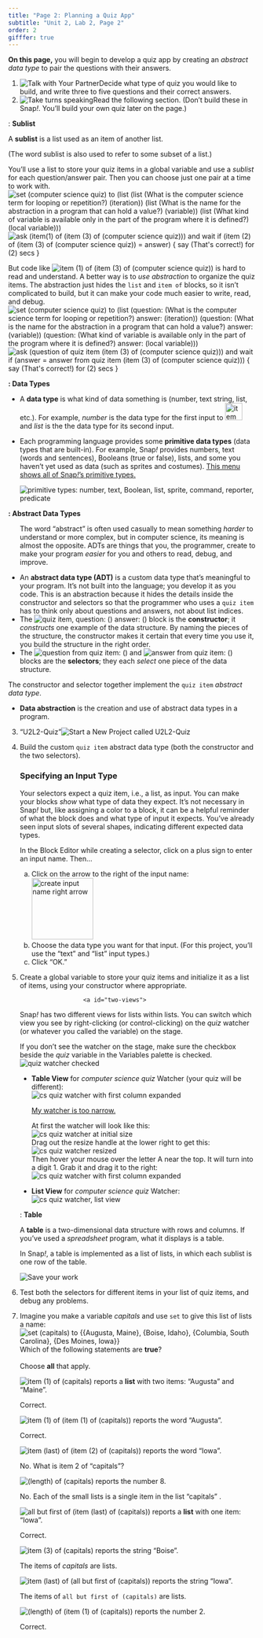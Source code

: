 ```yaml
---
title: "Page 2: Planning a Quiz App"
subtitle: "Unit 2, Lab 2, Page 2"
order: 2
gifffer: true
---
```


::: learn
<p><strong>On this page,</strong> you will begin to develop a quiz app by creating an <em>abstract data type</em> to pair the questions with their answers.</p>
:::

::: {#first .forYouToDo}
<ol>

<li><img src="/img/icons/talk-with-your-partner.png" title="Talk with Your Partner" alt="Talk with Your Partner" class="inline"/>Decide what type of quiz you would like to build, and write three to five questions and their correct answers.</li>

<li><img src="/img/icons/take-turns-speaking-mini.gif" title="Take turns speaking" alt="Take turns speaking" class="inline"/>Read the following section. (Don't build these in Snap<em>!</em>. You'll build your own quiz later on the page.)</li>

</ol>
:::

<p>

::: vocab
: <strong>Sublist</strong>

<p>A <strong>sublist</strong> is a list used as an item of another list.</p>

<p>(The word sublist is also used to refer to some subset of a list.)</p>
:::

You'll use a list to store your quiz items in a global variable and use a <em>sublist</em> for each question/answer pair. Then you can choose just one pair at a time to work with. <img src="/img/2-complexity/quiz-questions-list-of-lists.png" title="set (computer science quiz) to (list (list (What is the computer science term for looping or repetition?) (iteration)) (list (What is the name for the abstraction in a program that can hold a value?) (variable)) (list (What kind of variable is available only in the part of the program where it is defined?) (local variable)))" alt="set (computer science quiz) to (list (list (What is the computer science term for looping or repetition?) (iteration)) (list (What is the name for the abstraction in a program that can hold a value?) (variable)) (list (What kind of variable is available only in the part of the program where it is defined?) (local variable)))" class="ms-4"/> <img src="/img/2-complexity/item-of-item-of-script.png" title="ask (item(1) of (item (3) of (computer science quiz))) and wait
if (item (2) of (item (3) of (computer science quiz)) = answer) {
say (That&apos;s correct!) for (2) secs
}" alt="ask (item(1) of (item (3) of (computer science quiz))) and wait
if (item (2) of (item (3) of (computer science quiz)) = answer) {
say (That&apos;s correct!) for (2) secs
}" class="ms-4"/>

</p>



<p>But code like <img src="/img/2-complexity/item-1-of-item-3-of.png" title="item (1) of (item (3) of (computer science quiz))" alt="item (1) of (item (3) of (computer science quiz))" class="inline"/> is hard to read and understand. A better way is to <em>use abstraction</em> to organize the quiz items. The abstraction just hides the `list` and `item of` blocks, so it isn't complicated to build, but it can make your code much easier to write, read, and debug.<br /> <img src="/img/2-complexity/quiz-questions-list-of-adts.png" title="set (computer science quiz) to (list (question: (What is the computer science term for looping or repetition?) answer: (iteration)) (question: (What is the name for the abstraction in a program that can hold a value?) answer: (variable)) (question: (What kind of variable is available only in the part of the program where it is defined?) answer: (local variable)))" alt="set (computer science quiz) to (list (question: (What is the computer science term for looping or repetition?) answer: (iteration)) (question: (What is the name for the abstraction in a program that can hold a value?) answer: (variable)) (question: (What kind of variable is available only in the part of the program where it is defined?) answer: (local variable)))" class="ms-4"/> <img src="/img/2-complexity/abstracted-quiz-script.png" title="ask (question of quiz item (item (3) of (computer science quiz))) and wait
if (answer = answer from quiz item (item (3) of (computer science quiz))) {
say (That&apos;s correct!) for (2) secs
}" alt="ask (question of quiz item (item (3) of (computer science quiz))) and wait
if (answer = answer from quiz item (item (3) of (computer science quiz))) {
say (That&apos;s correct!) for (2) secs
}" class="ms-4"/></p>

::: vocabFullWidth
<strong>: Data Types</strong>

<ul>

<li>A <strong>data type</strong> is what kind of data something is (number, text string, list, etc.). For example, <em>number</em> is the data type for the first input to <img src="/img/blocks/item.png" title="item (1) of ()" alt="item (1) of ()" height="35"/> and <em>list</em> is the the data type for its second input.</li>



<li>

Each programming language provides some <strong>primitive data types</strong> (data types that are built-in). For example, Snap<em>!</em> provides numbers, text (words and sentences), Booleans (true or false), lists, and some you haven't yet used as data (such as sprites and costumes). <a href="#hint-primitive" data-bs-toggle="collapse" title="This menu shows all of Snap!'s primitive types.">This menu shows all of Snap<em>!</em>'s primitive types.</a>

::: {#hint-primitive .collapse}
<img src="/img/2-complexity/isa-menu.png" title="primitive types: number, text, Boolean, list, sprite, command, reporter, predicate" alt="primitive types: number, text, Boolean, list, sprite, command, reporter, predicate" class="ms-4"/>
:::

</li>

</ul>
:::

::: vocabFullWidth
<strong>: Abstract Data Types</strong>

<ul>



::: sidenoteBig
<p>The word "abstract" is often used casually to mean something <em>harder</em> to understand or more complex, but in computer science, its meaning is almost the opposite. ADTs are things that you, the programmer, create to make your program <em>easier</em> for you and others to read, debug, and improve.</p>
:::

<li>An <strong>abstract data type (ADT)</strong> is a custom data type that's meaningful to your program. It's not built into the language; you develop it as you code. This is an abstraction because it hides the details inside the constructor and selectors so that the programmer who uses a `quiz item` has to think only about questions and answers, not about list indices.</li>

<li>The <img src="/img/2-complexity/quiz-item-constructor.png" title="quiz item, question: () answer: ()" alt="quiz item, question: () answer: ()" class="inline"/> block is the <strong>constructor</strong>; it <em>constructs</em> one example of the data structure. By naming the pieces of the structure, the constructor makes it certain that every time you use it, you build the structure in the right order.<br /> <!--<img class="ms-4" src="/img/2-complexity/quiz-questions-constructor-definition.png" alt="quiz item, question: (question) answer: (answer) {report (list (question) (answer))}" title="quiz item, question: (question) answer: (answer) {report (list (question) (answer))}">--></li>

<li>The <img src="/img/2-complexity/question-selector.png" title="question from quiz item: ()" alt="question from quiz item: ()" class="inline"/> and <img src="/img/2-complexity/answer-selector.png" title="answer from quiz item: ()" alt="answer from quiz item: ()" class="inline"/> blocks are the <strong>selectors</strong>; they each <em>select</em> one piece of the data structure.<br /> <!--<img class="ms-4" src="/img/2-complexity/question-definition.png" alt="question from quiz item: (quiz item) {report (item (1) of (quiz item)}" title="question from quiz item: (quiz item) {report (item (1) of (quiz item)}" />
<img class="ms-4" src="/img/2-complexity/answer-definition.png" alt="answer from quiz item: (quiz item) {report (item (2) of (quiz item)}" title="answer from quiz item: (quiz item) {report (item (2) of (quiz item)}" />--></li>

</ul>

The constructor and selector together implement the `quiz item` <em>abstract data type</em>.

<ul>



<li><strong>Data abstraction</strong> is the creation and use of abstract data types in a program.</li>

</ul>
:::

::: forYouToDo
<ol start="3">

<li>

::: newProject
["U2L2-Quiz"]{.text}<img src="/img/icons/new-project-called.png" title="Start a New Project called U2L2-Quiz" alt="Start a New Project called U2L2-Quiz"/><a  name="input-type"> </a>
:::

</li>



<li>Build the custom `quiz item` abstract data type (both the constructor and the two selectors).</li>

::: narrower
### <strong>Specifying an Input Type</strong>

<p>Your selectors expect a quiz item, i.e., a list, as input. You can make your blocks <em>show</em> what type of data they expect. It's not necessary in Snap<em>!</em> but, like assigning a color to a block, it can be a helpful reminder of what the block does and what type of input it expects. You've already seen input slots of several shapes, indicating different expected data types.</p>

<p>

In the Block Editor while creating a selector, click on a plus sign to enter an input name. Then...

<ol style="list-style-type:lower-alpha">

<li>Click on the arrow to the right of the input name:<br /> <img src="/img/2-complexity/create-input-name-right_arrow.png" title="create input name right arrow" alt="create input name right arrow" class="ms-4" height="125"/></li>

<li>Choose the data type you want for that input. (For this project, you'll use the "text" and "list" input types.)</li>

<li>Click "OK."</li>

</ol>

</p>
:::

<li>Create a global variable to store your quiz items and initialize it as a list of items, using your constructor where appropriate.</li>

```         
                  <a id="two-views">
```

<a id="two-views"> </a>

::: narrower
Snap<em>!</em> has two different views for lists within lists. You can switch which view you see by right-clicking (or control-clicking) on the <var>quiz</var> watcher (or whatever you called the variable) on the stage.

::: endnote
If you don't see the watcher on the stage, make sure the checkbox beside the <var>quiz</var> variable in the Variables palette is checked. <img src="/img/2-complexity/quiz-watcher.png" title="quiz watcher checked" alt="quiz watcher checked" class="inlinde"/>
:::

<ul style="list-style-type: disc;">

<li>

<strong>Table View</strong> for <var>computer science quiz</var> Watcher (your quiz will be different):<br /> <img src="/img/2-complexity/csquiz-big.png" title="cs quiz watcher with first column expanded" alt="cs quiz watcher with first column expanded" class="ms-4"/>

::: endnote
<a href="#table-hint" data-bs-toggle="collapse" title="">My watcher is too narrow.</a>

::: {#table-hint .collapse}
At first the watcher will look like this:<br /> <img src="/img/2-complexity/csquiz-small.png" title="cs quiz watcher at initial size" alt="cs quiz watcher at initial size" class="ms-4"/><br /> Drag out the resize handle at the lower right to get this:<br /> <img src="/img/2-complexity/csquiz-med.png" title="cs quiz watcher resized" alt="cs quiz watcher resized" class="ms-4"/><br /> Then hover your mouse over the letter A near the top. It will turn into a digit 1. Grab it and drag it to the right:<br /> <img src="/img/2-complexity/csquiz-big.png" title="cs quiz watcher with first column expanded" alt="cs quiz watcher with first column expanded" class="ms-4"/>
:::
:::

</li>

<li><strong>List View</strong> for <var>computer science quiz</var> Watcher:<br /> <img src="/img/2-complexity/csquiz-list.png" title="cs quiz watcher, list view" alt="cs quiz watcher, list view" class="ms-4"/></li>

</ul>
:::

::: vocabFullWidth
: <strong>Table</strong>

<p>A <strong>table</strong> is a two-dimensional data structure with rows and columns. If you've used a <em>spreadsheet</em> program, what it displays is a table.</p>

<p>In Snap<em>!</em>, a table is implemented as a list of lists, in which each sublist is one row of the table.</p>
:::

<img src="/img/icons/save-now.png" title="Save your work" alt="Save your work" class="float-end"/>

<li>Test both the selectors for different items in your list of quiz items, and debug any problems.</li>

<li>

<!-- Question 1-->

::: {.assessment-data type="multiplechoice" identifier="capitals" hasinlinefeedback="true" maxchoices="8" responseidentifier="ri1" shuffle="true"}
::: prompt
<p>Imagine you make a variable <var>capitals</var> and use `set` to give this list of lists a name: <br /> <img src="/img/3-lists/check1capitals.png" title="set (capitals) to {{Augusta, Maine}, {Boise, Idaho}, {Columbia, South Carolina}, {Des Moines, Iowa}}" alt="set (capitals) to {{Augusta, Maine}, {Boise, Idaho}, {Columbia, South Carolina}, {Des Moines, Iowa}}" class="ms-4"/><br /> Which of the following statements are <strong>true</strong>?<br /> <br /> Choose <strong>all</strong> that apply.</p>
:::

::: {.choice identifier="c1"}
::: text
<img src="/img/3-lists/check1capitalsc1.png" title="item (1) of (capitals)" alt="item (1) of (capitals)" border="0"/> reports a <strong>list</strong> with two items: "Augusta" and "Maine".
:::

::: feedback
Correct.
:::
:::

::: {.choice identifier="c2"}
::: text
<img src="/img/3-lists/check1capitalsc2.png" title="item (1) of (item (1) of (capitals))" alt="item (1) of (item (1) of (capitals))" border="0"/> reports the word "Augusta".
:::

::: feedback
Correct.
:::
:::

::: {.choice identifier="c3"}
::: text
<img src="/img/3-lists/check1capitalsc3.png" title="item (last) of (item (2) of (capitals))" alt="item (last) of (item (2) of (capitals))" border="0"/> reports the word "Iowa".
:::

::: feedback
No. What is item 2 of "capitals"?
:::
:::

::: {.choice identifier="c4"}
::: text
<img src="/img/3-lists/check1capitalsc4.png" title="(length) of (capitals)" alt="(length) of (capitals)" border="0"/> reports the number 8.
:::

::: feedback
No. Each of the small lists is a single item in the list "capitals" .
:::
:::

::: {.choice identifier="c5"}
::: text
<img src="/img/3-lists/check1capitalsc5.png" title="all but first of (item (last) of (capitals))" alt="all but first of (item (last) of (capitals))" border="0"/> reports a <strong>list</strong> with one item: "Iowa".
:::

::: feedback
Correct.
:::
:::

::: {.choice identifier="c6"}
::: text
<img src="/img/3-lists/check1capitalsc6.png" title="item (3) of (capitals))" alt="item (3) of (capitals)" border="0"/> reports the string "Boise".
:::

::: feedback
The items of <var>capitals</var> are lists.
:::
:::

::: {.choice identifier="c7"}
::: text
<img src="/img/3-lists/check1capitalsc7.png" title="item (last) of (all but first of (capitals))" alt="item (last) of (all but first of (capitals))" border="0"/> reports the string "Iowa".
:::

::: feedback
The items of `all but first of (capitals)` are lists.
:::
:::

::: {.choice identifier="c8"}
::: text
<img src="/img/3-lists/check1capitalsc8.png" title="(length) of (item (1) of (capitals))" alt="(length) of (item (1) of (capitals))" border="0"/> reports the number 2.
:::

::: feedback
Correct.
:::
:::

::: {.responseDeclaration identifier="ri1"}
::: {.correctResponse identifier="c1"}
:::

::: {.correctResponse identifier="c2"}
:::

::: {.correctResponse identifier="c5"}
:::

::: {.correctResponse identifier="c8"}
:::
:::
:::

</li>

</ol>
:::
